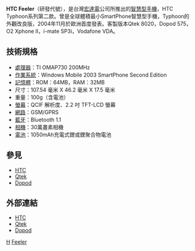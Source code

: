 {{noteTA
|G1=長度單位
}}
'''HTC Feeler'''（研發代號），是台灣[[宏達電|宏達電]]公司所推出的[[智慧型手機|智慧型手機]]，HTC Typhoon系列第二款。曾是全球體積最小SmartPhone智慧型手機，Typhoon的外觀改良版，2004年11月於歐洲首度發表。客製版本Qtek 8020，Dopod 575，O2 Xphone II，i-mate SP3i，Vodafone VDA。

== 技術規格 ==
*[[處理器|處理器]]：TI OMAP730 200MHz
*[[作業系統|作業系統]]：Windows Mobile 2003 SmartPhone Second Edition
*[[記憶體|記憶體]]：ROM：64MB，RAM：32MB
*尺寸：107.54 毫米 X 46.2 毫米 X 17.5 毫米
*重量：100g（含電池）
*[[螢幕|螢幕]]：QCIF 解析度、2.2 吋 TFT-LCD 螢幕 
*[[網路|網路]]：GSM/GPRS
*[[藍牙|藍牙]]：Bluetooth 1.1
*[[相機|相機]]：30萬畫素相機
*[[電池|電池]]：1050mAh充電式鋰或鋰聚合物電池

== 參見 ==
*[[HTC|HTC]]
*[[Qtek|Qtek]]
*[[Dopod|Dopod]]

== 外部連結 ==
*[http://www.htc.com/ HTC]{{Wayback|url=http://www.htc.com/ |date=20080706043200 }}
*[https://web.archive.org/web/20080707182953/http://www.myqtek.com/ Qtek]
*[https://web.archive.org/web/20080708173628/http://www.dopod.com/ Dopod]

{{HTC Phones S Series}}

[[Category:智能手機|H]]
[[Category:宏達電手機|Feeler]]